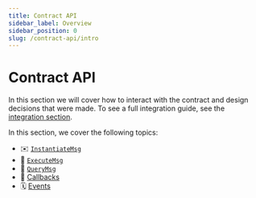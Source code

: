 ```yaml
---
title: Contract API
sidebar_label: Overview
sidebar_position: 0
slug: /contract-api/intro
---
```


# Contract API

In this section we will cover how to interact with the contract and design decisions that were made. To see a full integration guide, see the [integration section](/docs/integration).

In this section, we cover the following topics:

- ✉️ [`InstantiateMsg`](/docs/contract-api/instantiate-msg)
- 📨 [`ExecuteMsg`](/docs/contract-api/execute-msg)
- 🤔 [`QueryMsg`](/docs/contract-api/query-msg)
- 🤙 [Callbacks](/docs/contract-api/callbacks)
- 🗓️ [Events](/docs/contract-api/events)
